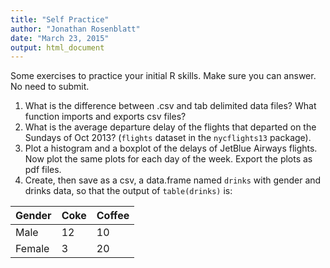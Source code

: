 ```yaml
---
title: "Self Practice"
author: "Jonathan Rosenblatt"
date: "March 23, 2015"
output: html_document
---
```


Some exercises to practice your initial R skills.
Make sure you can answer. No need to submit.

1. What is the difference between .csv and tab delimited data files? What function imports and exports csv files?
2. What is the average departure delay of the flights that departed on the Sundays of Oct 2013? (`flights` dataset in the `nycflights13` package).
3. Plot a histogram and a boxplot of the delays of JetBlue Airways flights. Now plot the same plots for each day of the week. Export the plots as pdf files.
4. Create, then save as a csv, a data.frame named `drinks` with gender and drinks data, so that the output of `table(drinks)` is:

Gender | Coke  | Coffee
-------|-------|-------
Male | 12  | 10
Female | 3  | 20
 